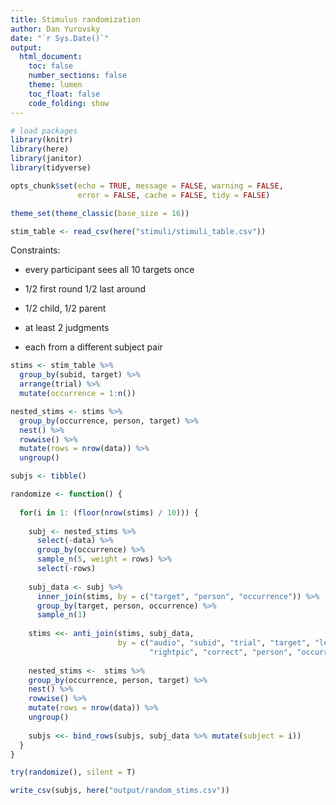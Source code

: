 ```yaml
---
title: Stimulus randomization
author: Dan Yurovsky
date: "`r Sys.Date()`"
output: 
  html_document:
    toc: false
    number_sections: false
    theme: lumen
    toc_float: false
    code_folding: show 
---
```



```r
# load packages
library(knitr)
library(here)
library(janitor)
library(tidyverse)

opts_chunk$set(echo = TRUE, message = FALSE, warning = FALSE, 
               error = FALSE, cache = FALSE, tidy = FALSE)

theme_set(theme_classic(base_size = 16))
```

```r
stim_table <- read_csv(here("stimuli/stimuli_table.csv"))
```

Constraints:

*  every participant sees all 10 targets once

*  1/2 first round 1/2 last around

*  1/2 child, 1/2 parent

* at least 2 judgments

*  each from a different subject pair

```r
stims <- stim_table %>%
  group_by(subid, target) %>%
  arrange(trial) %>%
  mutate(occurrence = 1:n()) 

nested_stims <- stims %>%
  group_by(occurrence, person, target) %>%
  nest() %>%
  rowwise() %>%
  mutate(rows = nrow(data)) %>%
  ungroup()
```

```r
subjs <- tibble()

randomize <- function() {
  
  for(i in 1: (floor(nrow(stims) / 10))) {
    
    subj <- nested_stims %>%
      select(-data) %>%
      group_by(occurrence) %>%
      sample_n(5, weight = rows) %>%
      select(-rows)
    
    subj_data <- subj %>%
      inner_join(stims, by = c("target", "person", "occurrence")) %>%
      group_by(target, person, occurrence) %>%
      sample_n(1)
    
    stims <<- anti_join(stims, subj_data, 
                        by = c("audio", "subid", "trial", "target", "leftpic", 
                               "rightpic", "correct", "person", "occurrence"))
    
    nested_stims <-  stims %>%
    group_by(occurrence, person, target) %>%
    nest() %>%
    rowwise() %>%
    mutate(rows = nrow(data)) %>%
    ungroup()
    
    subjs <<- bind_rows(subjs, subj_data %>% mutate(subject = i))
  }
}
```

```r
try(randomize(), silent = T)

write_csv(subjs, here("output/random_stims.csv"))
```

